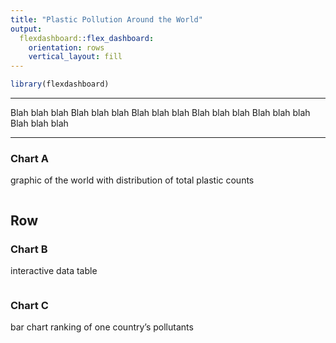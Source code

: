 ```yaml
---
title: "Plastic Pollution Around the World"
output: 
  flexdashboard::flex_dashboard:
    orientation: rows
    vertical_layout: fill
---
```


```r
library(flexdashboard)
```
-----------------------------------------------------------------------

Blah blah blah Blah blah blah Blah blah blah Blah blah blah Blah blah blah Blah blah blah

-----------------------------------------------------------------------

### Chart A
graphic of the world with distribution of total plastic counts

```r

```

Row {.tabset .tabset-fade}
-----------------------------------------------------------------------

### Chart B
interactive data table

```r

```

### Chart C
bar chart ranking of one country's pollutants

```r

```

